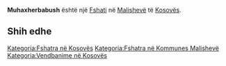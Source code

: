 {{Fshat në Kosovës
 | Emri                = Muhaxherbabush
 | EmriAlt                = Babush i Muhaxhereve,Babush i Muhaxherve,Babush i Muhaxherëve,Babushi i Muhaxhereve,Babushi i Muhaxherëve,Muhader Babus,Muhadzer Babus,Muhadžer Babuš,Muhaxherbabush,Muhađer Babuš,Mukhadzer Babush,Мухаџер Бабуш
 | Emri (Rasa dhanore) = 
 | Figura              = 
 | Shteti              = Kosovës
 | Komuna              = Malishevë
 | Kodi postar         = 
 | Sipërfaqja          = 

 | Popullsia           = 

 | Regj. i popullsisë  = 
 | Dend. e popullsisë  = 
 | Faqja zyrtare       = 
 <!--- Koordinatat ----> 
 | Gjerësia            = 42.46722
 | Gjatësia            = 21.18361
 | Lartësia            = 
}}
'''Muhaxherbabush''' është një [[Fshati]] në [[Malishevë]] të [[Kosovës]].

<!-- == Gjeografia == -->
<!-- == Historia == -->
<!-- == Demografia == -->
== Shih edhe ==
{{Komuna Malishevë}}
{{Kosovo-Administrata-Cung}}

[[Kategoria:Fshatra në Kosovës]]
[[Kategoria:Fshatra në Kommunes Malishevë]]
[[Kategoria:Vendbanime në Kosovës]]